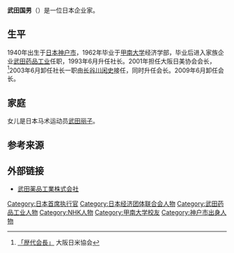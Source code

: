 '''武田国男'''（{{bd|1940年|1月15日|}}）是一位日本企业家。

==生平==
1940年出生于[[日本|日本]][[神户市|神户市]]，1962年毕业于[[甲南大学|甲南大学]]经济学部，毕业后进入家族企业[[武田药品工业|武田药品工业]]任职，1993年6月升任社长。2001年担任大阪日美协会会长，<ref>[http://www.jaso-1946.com/exp 「歴代会長」] {{Wayback|url=http://www.jaso-1946.com/exp |date=20200629073729 }}大阪日米協会</ref>2003年6月卸任社长一职由[[长谷川闲史|长谷川闲史]]接任，同时升任会长。2009年6月卸任会长。

==家庭==
女儿是日本马术运动员[[武田丽子|武田丽子]]。

==参考来源==
{{reflist}}

==外部链接==
*[http://www.takeda.co.jp/ 武田薬品工業株式会社] {{Wayback|url=http://www.takeda.co.jp/ |date=20180317074354 }}

{{DEFAULTSORT:Takeda, Kunio}}
[[Category:日本首席执行官|Category:日本首席执行官]]
[[Category:日本经济团体联合会人物|Category:日本经济团体联合会人物]]
[[Category:武田药品工业人物|Category:武田药品工业人物]]
[[Category:NHK人物|Category:NHK人物]]
[[Category:甲南大学校友|Category:甲南大学校友]]
[[Category:神户市出身人物|Category:神户市出身人物]]